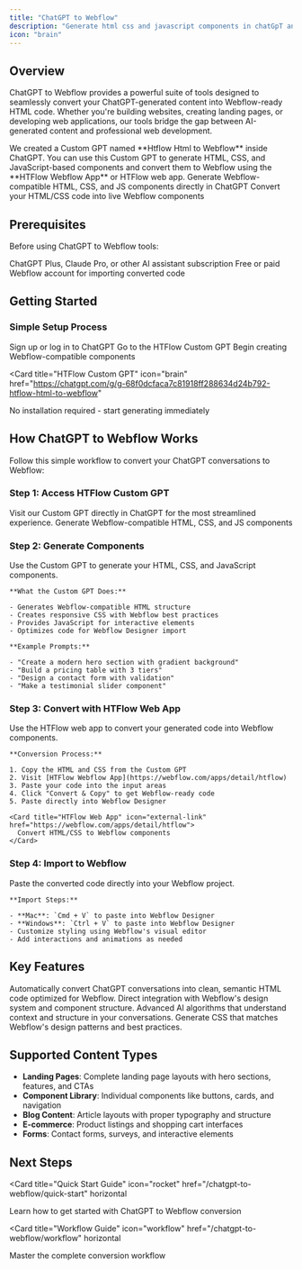 ```yaml
---
title: "ChatGPT to Webflow"
description: "Generate html css and javascript components in chatGpT and convert with htflow.com"
icon: "brain"
---
```


## Overview

ChatGPT to Webflow provides a powerful suite of tools designed to seamlessly convert your ChatGPT-generated content into Webflow-ready HTML code. Whether you're building websites, creating landing pages, or developing web applications, our tools bridge the gap between AI-generated content and professional web development.

<Info>
  We created a Custom GPT named **Htflow Html to Webflow** inside ChatGPT. You
  can use this Custom GPT to generate HTML, CSS, and JavaScript-based components
  and convert them to Webflow using the **HTFlow Webflow App** or HTFlow web
  app.
</Info>

<CardGroup cols={2}>
  <Card
    title="HTFlow Custom GPT"
    icon="brain"
    href="https://chatgpt.com/g/g-68f0dcfaca7c81918ff288634d24b792-htflow-html-to-webflow"
  >
    Generate Webflow-compatible HTML, CSS, and JS components directly in ChatGPT
  </Card>
  <Card
    title="HTFlow Web App"
    icon="webflow"
    href="https://webflow.com/apps/detail/htflow"
  >
    Convert your HTML/CSS code into live Webflow components
  </Card>
</CardGroup>

## Prerequisites

Before using ChatGPT to Webflow tools:

<CardGroup cols={2}>
  <Card title="AI Assistant Access" icon="brain">
    ChatGPT Plus, Claude Pro, or other AI assistant subscription
  </Card>
  <Card title="Webflow Account" icon="webflow">
    Free or paid Webflow account for importing converted code
  </Card>
</CardGroup>

## Getting Started

### Simple Setup Process

<Steps>
  <Step title="Access ChatGPT">Sign up or log in to ChatGPT</Step>
  <Step title="Visit Custom GPT">Go to the HTFlow Custom GPT</Step>
  <Step title="Start Generating">
    Begin creating Webflow-compatible components
  </Step>
</Steps>

<Card
  title="HTFlow Custom GPT"
  icon="brain"
  href="https://chatgpt.com/g/g-68f0dcfaca7c81918ff288634d24b792-htflow-html-to-webflow"
>
  No installation required - start generating immediately
</Card>

## How ChatGPT to Webflow Works

Follow this simple workflow to convert your ChatGPT conversations to Webflow:

### Step 1: Access HTFlow Custom GPT

<Card title="1. Access HTFlow Custom GPT" icon="brain">
  Visit our Custom GPT directly in ChatGPT for the most streamlined experience.
  <Card
    title="HTFlow Custom GPT"
    icon="external-link"
    href="https://chatgpt.com/g/g-68f0dcfaca7c81918ff288634d24b792-htflow-html-to-webflow"
  >
    Generate Webflow-compatible HTML, CSS, and JS components
  </Card>
</Card>

### Step 2: Generate Components

<Card title="2. Generate Components" icon="code">
    Use the Custom GPT to generate your HTML, CSS, and JavaScript components.

    **What the Custom GPT Does:**

    - Generates Webflow-compatible HTML structure
    - Creates responsive CSS with Webflow best practices
    - Provides JavaScript for interactive elements
    - Optimizes code for Webflow Designer import

    **Example Prompts:**

    - "Create a modern hero section with gradient background"
    - "Build a pricing table with 3 tiers"
    - "Design a contact form with validation"
    - "Make a testimonial slider component"

</Card>

### Step 3: Convert with HTFlow Web App

<Card title="3. Convert with HTFlow Web App" icon="webflow">
    Use the HTFlow web app to convert your generated code into Webflow components.

    **Conversion Process:**

    1. Copy the HTML and CSS from the Custom GPT
    2. Visit [HTFlow Webflow App](https://webflow.com/apps/detail/htflow)
    3. Paste your code into the input areas
    4. Click "Convert & Copy" to get Webflow-ready code
    5. Paste directly into Webflow Designer

    <Card title="HTFlow Web App" icon="external-link" href="https://webflow.com/apps/detail/htflow">
      Convert HTML/CSS to Webflow components
    </Card>

</Card>

### Step 4: Import to Webflow

<Card title="4. Import to Webflow" icon="upload">
    Paste the converted code directly into your Webflow project.

    **Import Steps:**

    - **Mac**: `Cmd + V` to paste into Webflow Designer
    - **Windows**: `Ctrl + V` to paste into Webflow Designer
    - Customize styling using Webflow's visual editor
    - Add interactions and animations as needed

</Card>

## Key Features

<CardGroup cols={2}>
  <Card title="Intelligent HTML Conversion" icon="code">
    Automatically convert ChatGPT conversations into clean, semantic HTML code
    optimized for Webflow.
  </Card>
  <Card title="Webflow Integration" icon="link">
    Direct integration with Webflow's design system and component structure.
  </Card>
  <Card title="AI-Powered Parsing" icon="brain">
    Advanced AI algorithms that understand context and structure in your
    conversations.
  </Card>
  <Card title="Custom Styling" icon="palette">
    Generate CSS that matches Webflow's design patterns and best practices.
  </Card>
</CardGroup>

## Supported Content Types

- **Landing Pages**: Complete landing page layouts with hero sections, features, and CTAs
- **Component Library**: Individual components like buttons, cards, and navigation
- **Blog Content**: Article layouts with proper typography and structure
- **E-commerce**: Product listings and shopping cart interfaces
- **Forms**: Contact forms, surveys, and interactive elements

## Next Steps

<Card
  title="Quick Start Guide"
  icon="rocket"
  href="/chatgpt-to-webflow/quick-start"
  horizontal
>
  Learn how to get started with ChatGPT to Webflow conversion
</Card>

<Card
  title="Workflow Guide"
  icon="workflow"
  href="/chatgpt-to-webflow/workflow"
  horizontal
>
  Master the complete conversion workflow
</Card>

